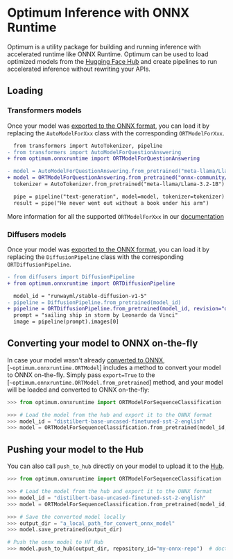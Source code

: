 # Optimum Inference with ONNX Runtime

Optimum is a utility package for building and running inference with accelerated runtime like ONNX Runtime.
Optimum can be used to load optimized models from the [Hugging Face Hub](hf.co/models) and create pipelines
to run accelerated inference without rewriting your APIs.


## Loading

### Transformers models

Once your model was [exported to the ONNX format](https://huggingface.co/docs/optimum/main/en/exporters/onnx/usage_guides/export_a_model), you can load it by replacing the `AutoModelForXxx` class with the corresponding `ORTModelForXxx`.

```diff
  from transformers import AutoTokenizer, pipeline
- from transformers import AutoModelForQuestionAnswering
+ from optimum.onnxruntime import ORTModelForQuestionAnswering

- model = AutoModelForQuestionAnswering.from_pretrained("meta-llama/Llama-3.2-1B) # PyTorch checkpoint
+ model = ORTModelForQuestionAnswering.from_pretrained("onnx-community/Llama-3.2-1B", subfolder="onnx") # ONNX checkpoint
  tokenizer = AutoTokenizer.from_pretrained("meta-llama/Llama-3.2-1B")

  pipe = pipeline("text-generation", model=model, tokenizer=tokenizer)
  result = pipe("He never went out without a book under his arm")
```

More information for all the supported `ORTModelForXxx` in our [documentation](https://huggingface.co/docs/optimum/main/en/onnxruntime/package_reference/modeling_ort)


### Diffusers models

Once your model was [exported to the ONNX format](https://huggingface.co/docs/optimum/main/en/exporters/onnx/usage_guides/export_a_model), you can load it by replacing the `DiffusionPipeline` class with the corresponding `ORTDiffusionPipeline`.


```diff
- from diffusers import DiffusionPipeline
+ from optimum.onnxruntime import ORTDiffusionPipeline

  model_id = "runwayml/stable-diffusion-v1-5"
- pipeline = DiffusionPipeline.from_pretrained(model_id)
+ pipeline = ORTDiffusionPipeline.from_pretrained(model_id, revision="onnx")
  prompt = "sailing ship in storm by Leonardo da Vinci"
  image = pipeline(prompt).images[0]
```

## Converting your model to ONNX on-the-fly

In case your model wasn't already [converted to ONNX](https://huggingface.co/docs/optimum/main/en/exporters/onnx/usage_guides/export_a_model), [`~optimum.onnxruntime.ORTModel`] includes a method to convert your model to ONNX on-the-fly.
Simply pass `export=True` to the [`~optimum.onnxruntime.ORTModel.from_pretrained`] method, and your model will be loaded and converted to ONNX on-the-fly:

```python
>>> from optimum.onnxruntime import ORTModelForSequenceClassification

>>> # Load the model from the hub and export it to the ONNX format
>>> model_id = "distilbert-base-uncased-finetuned-sst-2-english"
>>> model = ORTModelForSequenceClassification.from_pretrained(model_id, export=True)
```


## Pushing your model to the Hub

You can also call `push_to_hub` directly on your model to upload it to the [Hub](https://hf.co/models).

```python
>>> from optimum.onnxruntime import ORTModelForSequenceClassification

>>> # Load the model from the hub and export it to the ONNX format
>>> model_id = "distilbert-base-uncased-finetuned-sst-2-english"
>>> model = ORTModelForSequenceClassification.from_pretrained(model_id, export=True)

>>> # Save the converted model locally
>>> output_dir = "a_local_path_for_convert_onnx_model"
>>> model.save_pretrained(output_dir)

# Push the onnx model to HF Hub
>>> model.push_to_hub(output_dir, repository_id="my-onnx-repo")  # doctest: +SKIP
```